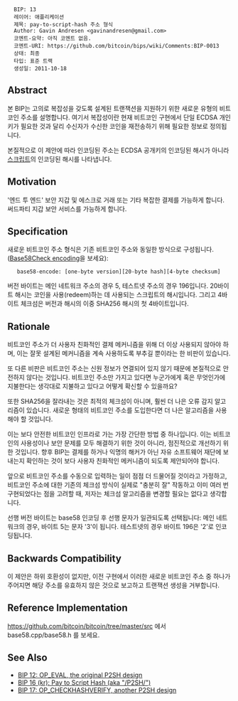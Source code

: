 <pre>
  BIP: 13
  레이어: 애플리케이션
  제목: pay-to-script-hash 주소 형식
  Author: Gavin Andresen <gavinandresen@gmail.com>
  코멘트-요약: 아직 코멘트 없음.
  코멘트-URI: https://github.com/bitcoin/bips/wiki/Comments:BIP-0013
  상태: 최종
  타입: 표준 트랙
  생성일: 2011-10-18
</pre>

==Abstract==

본 BIP는 고의로 복잡성을 갖도록 설계된 트랜잭션을 지원하기 위한 새로운 유형의 비트코인 주소를 설명합니다. 여기서 복잡성이란 현재 비트코인 구현에서 단일 ECDSA 개인 키가 필요한 것과 달리 수신자가 수신한 코인을 재전송하기 위해 필요한 정보로 정의됩니다.

본질적으로 이 제안에 따라 인코딩된 주소는 ECDSA 공개키의 인코딩된 해시가 아니라 [https://en.bitcoin.it/wiki/Script 스크립트]의 인코딩된 해시를 나타냅니다.

==Motivation==

'엔드 투 엔드' 보안 지갑 및 에스크로 거래 또는 기타 복잡한 결제를 가능하게 합니다. 써드파티 지갑 보안 서비스를 가능하게 합니다.

==Specification==

새로운 비트코인 주소 형식은 기존 비트코인 주소와 동일한 방식으로 구성됩니다. ([https://en.bitcoin.it/Base58Check_encoding Base58Check encoding]을 보세요):

    base58-encode: [one-byte version][20-byte hash][4-byte checksum]

버전 바이트는 메인 네트워크 주소의 경우 5, 테스트넷 주소의 경우 196입니다. 20바이트 해시는 코인을 사용(redeem)하는 데 사용되는 스크립트의 해시입니다. 그리고 4바이트 체크섬은 버전과 해시의 이중 SHA256 해시의 첫 4바이트입니다.

==Rationale==

비트코인 주소가 더 사용자 친화적인 결제 메커니즘을 위해 더 이상 사용되지 않아야 하며, 이는 잘못 설계된 메커니즘을 계속 사용하도록 부추길 뿐이라는 한 비판이 있습니다.

또 다른 비판은 비트코인 주소는 신원 정보가 연결되어 있지 않기 때문에 본질적으로 안전하지 않다는 것입니다. 비트코인 주소만 가지고 있다면 누군가에게 혹은 무엇인가에 지불한다는 생각대로 지불하고 있다고 어떻게 확신할 수 있을까요?

또한 SHA256을 잘라내는 것은 최적의 체크섬이 아니며, 훨씬 더 나은 오류 감지 알고리즘이 있습니다. 새로운 형태의 비트코인 주소를 도입한다면 더 나은 알고리즘을 사용해야 할 것입니다.

이는 보다 안전한 비트코인 인프라로 가는 가장 간단한 방법 중 하나입니다. 이는 비트코인의 사용성이나 보안 문제를 모두 해결하기 위한 것이 아니라, 점진적으로 개선하기 위한 것입니다. 향후 BIP는 결제를 하거나 익명의 해커가 아닌 자유 소프트웨어 재단에 보내는지 확인하는 것이 보다 사용자 친화적인 메커니즘이 되도록 제안되어야 합니다.

앞으로 비트코인 주소를 수동으로 입력하는 일이 점점 더 드물어질 것이라고 가정하고, 비트코인 주소에 대한 기존의 체크섬 방식이 실제로 "충분히 잘" 작동하고 이미 여러 번 구현되었다는 점을 고려할 때, 저자는 체크섬 알고리즘을 변경할 필요는 없다고 생각합니다.

선행 버전 바이트는 base58 인코딩 후 선행 문자가 일관되도록 선택됩니다: 메인 네트워크의 경우, 바이트 5는 문자 '3'이 됩니다. 테스트넷의 경우 바이트 196은 '2'로 인코딩됩니다.

==Backwards Compatibility==

이 제안은 하위 호환성이 없지만, 이전 구현에서 이러한 새로운 비트코인 주소 중 하나가 주어지면 해당 주소를 유효하지 않은 것으로 보고하고 트랜잭션 생성을 거부합니다.

==Reference Implementation==

https://github.com/bitcoin/bitcoin/tree/master/src 에서 base58.cpp/base58.h 를 보세요.

==See Also==

* [[bip-0012.mediawiki|BIP 12: OP_EVAL, the original P2SH design]]
* [[bip-0016_kr.mediawiki|BIP 16 (kr): Pay to Script Hash (aka "/P2SH/")]]
* [[bip-0017.mediawiki|BIP 17: OP_CHECKHASHVERIFY, another P2SH design]]
